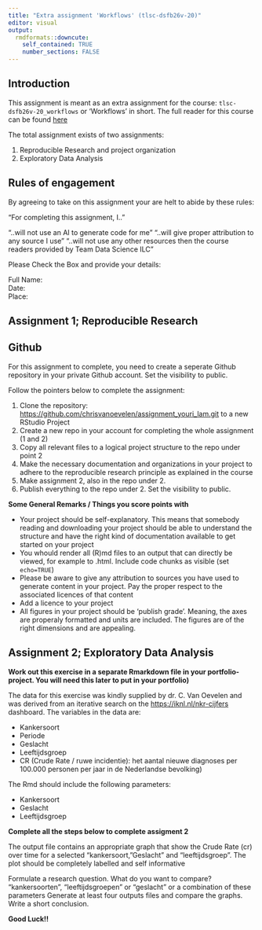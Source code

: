 ```yaml
---
title: "Extra assignment 'Workflows' (tlsc-dsfb26v-20)"
editor: visual
output: 
  rmdformats::downcute:
    self_contained: TRUE
    number_sections: FALSE
---
```


## Introduction

This assignment is meant as an extra assignment for the course: `tlsc-dsfb26v-20_workflows` or 'Workflows' in short. The full reader for this course can be found [here](https://lesmaterialen.rstudio.hu.nl/workflows-reader/)

The total assignment exists of two assignments:

1.  Reproducible Research and project organization
2.  Exploratory Data Analysis

## Rules of engagement

By agreeing to take on this assignment your are helt to abide by these rules:

"For completing this assignment, I.."

"..will not use an AI to generate code for me" "..will give proper attribution to any source I use" "..will not use any other resources then the course readers provided by Team Data Science ILC"

Please Check the Box and provide your details:

$$  $$

Full Name:\
Date:\
Place:

## Assignment 1; Reproducible Research

## Github

For this assignment to complete, you need to create a seperate Github repository in your private Github account. Set the visibility to public.

Follow the pointers below to complete the assignment:

1.  Clone the repository: <https://github.com/chrisvanoevelen/assignment_youri_lam.git> to a new RStudio Project
2.  Create a new repo in your account for completing the whole assignment (1 and 2)
3.  Copy all relevant files to a logical project structure to the repo under point 2
4.  Make the necessary documentation and organizations in your project to adhere to the reproducible research principle as explained in the course
5.  Make assignment 2, also in the repo under 2.
6.  Publish everything to the repo under 2. Set the visibility to public.

**Some General Remarks / Things you score points with**

-   Your project should be self-explanatory. This means that somebody reading and downloading your project should be able to understand the structure and have the right kind of documentation available to get started on your project
-   You whould render all (R)md files to an output that can directly be viewed, for example to .html. Include code chunks as visible (set `echo=TRUE`)
-   Please be aware to give any attribution to sources you have used to generate content in your project. Pay the proper respect to the associated licences of that content
-   Add a licence to your project
-   All figures in your project should be 'publish grade'. Meaning, the axes are properaly formatted and units are included. The figures are of the right dimensions and are appealing.

## Assignment 2; Exploratory Data Analysis

**Work out this exercise in a separate Rmarkdown file in your portfolio-project. You will need this later to put in your portfolio)**

The data for this exercise was kindly supplied by dr. C. Van Oevelen and was derived from an iterative search on the <https://iknl.nl/nkr-cijfers> dashboard. The variables in the data are:

-   Kankersoort\
-   Periode\
-   Geslacht
-   Leeftijdsgroep\
-   CR (Crude Rate / ruwe incidentie): het aantal nieuwe diagnoses per 100.000 personen per jaar in de Nederlandse bevolking)

The Rmd should include the following parameters:

-   Kankersoort\
-   Geslacht\
-   Leeftijdsgroep

**Complete all the steps below to complete assigment 2**

The output file contains an appropriate graph that show the Crude Rate (cr) over time for a selected "kankersoort,"Geslacht" and "leeftijdsgroep". The plot should be completely labelled and self informative

Formulate a research question. What do you want to compare? "kankersoorten", "leeftijdsgroepen" or "geslacht" or a combination of these parameters Generate at least four outputs files and compare the graphs. Write a short conclusion.

**Good Luck!!**
